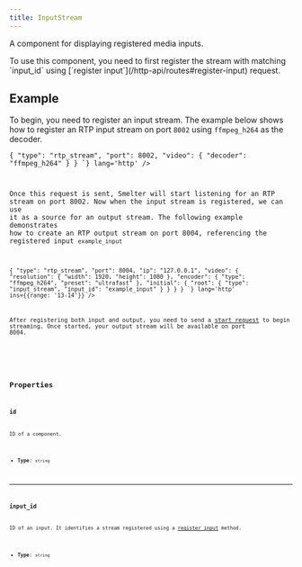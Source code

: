 ```yaml
---
title: InputStream
---
```


A component for displaying registered media inputs.

<Aside> To use this component, you need to first register the stream with matching `input_id` using [`register input`](/http-api/routes#register-input) request. </Aside>

## Example

To begin, you need to register an input stream. The example below shows how to register an RTP input stream on port `8002` using `ffmpeg_h264` as the decoder.

<CollapsibleDetails summaryTitle='Register RTP input' open>
<Code code={`
POST: /api/input/example_input/register
Content-Type: application/json

{
    "type": "rtp_stream",
    "port": 8002,
    "video": {
        "decoder": "ffmpeg_h264"
    }
}
`} lang='http' />
</CollapsibleDetails>

Once this request is sent, Smelter will start listening for an RTP stream on port 8002. Now when the input stream is registered, we can use it as a source for an output stream. The following example demonstrates how to create an RTP output stream on port 8004, referencing the registered input `example_input`

<CollapsibleDetails summaryTitle='Register RTP output with registered input' open>
<Code code={`
POST: /api/output/example_output/register
Content-Type: application/json

{
    "type": "rtp_stream",
    "port": 8004,
    "ip": "127.0.0.1",
    "video": {
        "resolution": { "width": 1920, "height": 1080 },
        "encoder": { "type": "ffmpeg_h264", "preset": "ultrafast" },
        "initial": {
            "root": {
                "type": "input_stream",
                "input_id": "example_input"
            }
        }
    }
}
`} lang='http' ins={{range: '13-14'}} />
</CollapsibleDetails>

After registering both input and output, you need to send a [start request](/http-api/routes#start-request) to begin streaming. Once started, your output stream will be available on port 8004.

<CollapsibleDetails summaryTitle='Type definitions'>
<Code code={`
  type InputStream = {
    id?: string;
    input_id: string;
  }
`} lang='tsx' />
</CollapsibleDetails>

## Properties

### id
ID of a component.

- **Type**: `string`

---

### input_id
ID of an input. It identifies a stream registered using a [register input](/http-api/routes#register-input) method.

- **Type**: `string`
